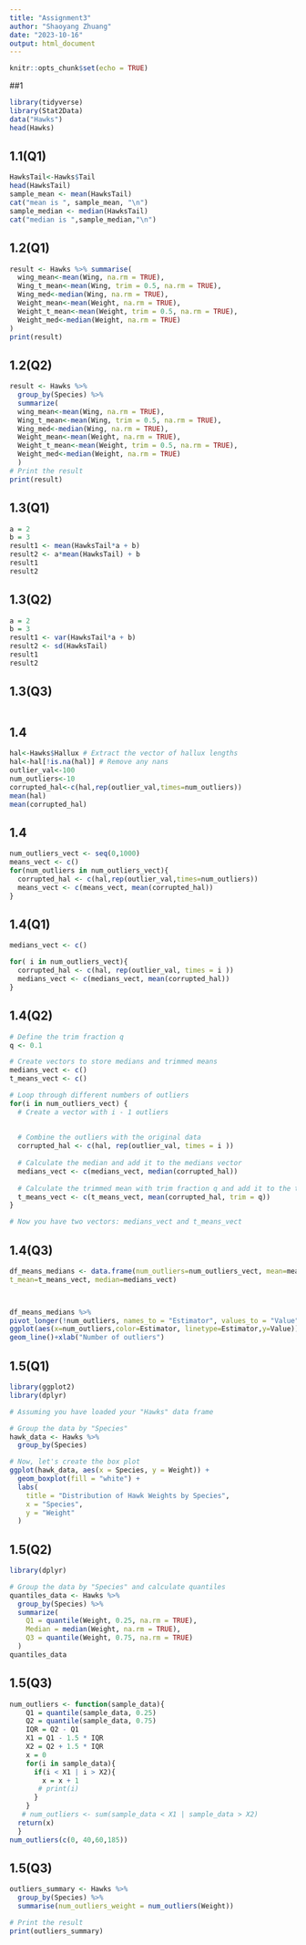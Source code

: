 ```yaml
---
title: "Assignment3"
author: "Shaoyang Zhuang"
date: "2023-10-16"
output: html_document
---
```


```r
knitr::opts_chunk$set(echo = TRUE)
```

##1

```r
library(tidyverse)
library(Stat2Data)
data("Hawks")
head(Hawks)

```



## 1.1(Q1)
```r
HawksTail<-Hawks$Tail
head(HawksTail)
sample_mean <- mean(HawksTail)
cat("mean is ", sample_mean, "\n")
sample_median <- median(HawksTail)
cat("median is ",sample_median,"\n")
```
## 1.2(Q1)
```r
result <- Hawks %>% summarise(
  wing_mean<-mean(Wing, na.rm = TRUE),
  Wing_t_mean<-mean(Wing, trim = 0.5, na.rm = TRUE),
  Wing_med<-median(Wing, na.rm = TRUE),
  Weight_mean<-mean(Weight, na.rm = TRUE),
  Weight_t_mean<-mean(Weight, trim = 0.5, na.rm = TRUE),
  Weight_med<-median(Weight, na.rm = TRUE)
)
print(result)
```

## 1.2(Q2)
```r
result <- Hawks %>%
  group_by(Species) %>%
  summarize(
  wing_mean<-mean(Wing, na.rm = TRUE),
  Wing_t_mean<-mean(Wing, trim = 0.5, na.rm = TRUE),
  Wing_med<-median(Wing, na.rm = TRUE),
  Weight_mean<-mean(Weight, na.rm = TRUE),
  Weight_t_mean<-mean(Weight, trim = 0.5, na.rm = TRUE),
  Weight_med<-median(Weight, na.rm = TRUE)
  )
# Print the result
print(result)
```

## 1.3(Q1)
```r
a = 2
b = 3
result1 <- mean(HawksTail*a + b)
result2 <- a*mean(HawksTail) + b
result1
result2
```

## 1.3(Q2)
```r
a = 2
b = 3
result1 <- var(HawksTail*a + b)
result2 <- sd(HawksTail)
result1
result2

```


## 1.3(Q3)
```r

```











## 1.4
```r
hal<-Hawks$Hallux # Extract the vector of hallux lengths
hal<-hal[!is.na(hal)] # Remove any nans
outlier_val<-100
num_outliers<-10
corrupted_hal<-c(hal,rep(outlier_val,times=num_outliers))
mean(hal)
mean(corrupted_hal)
```
## 1.4
```r
num_outliers_vect <- seq(0,1000)
means_vect <- c()
for(num_outliers in num_outliers_vect){
  corrupted_hal <- c(hal,rep(outlier_val,times=num_outliers))
  means_vect <- c(means_vect, mean(corrupted_hal))
}
```
## 1.4(Q1)
```r
medians_vect <- c()

for( i in num_outliers_vect){
  corrupted_hal <- c(hal, rep(outlier_val, times = i ))
  medians_vect <- c(medians_vect, mean(corrupted_hal))
}

```
## 1.4(Q2)
```r
# Define the trim fraction q
q <- 0.1

# Create vectors to store medians and trimmed means
medians_vect <- c()
t_means_vect <- c()

# Loop through different numbers of outliers
for(i in num_outliers_vect) {
  # Create a vector with i - 1 outliers
  
  
  # Combine the outliers with the original data
  corrupted_hal <- c(hal, rep(outlier_val, times = i ))
  
  # Calculate the median and add it to the medians vector
  medians_vect <- c(medians_vect, median(corrupted_hal))
  
  # Calculate the trimmed mean with trim fraction q and add it to the t_means vector
  t_means_vect <- c(t_means_vect, mean(corrupted_hal, trim = q))
}

# Now you have two vectors: medians_vect and t_means_vect

```

## 1.4(Q3)
```r
df_means_medians <- data.frame(num_outliers=num_outliers_vect, mean=means_vect,
t_mean=t_means_vect, median=medians_vect)



df_means_medians %>%
pivot_longer(!num_outliers, names_to = "Estimator", values_to = "Value") %>%
ggplot(aes(x=num_outliers,color=Estimator, linetype=Estimator,y=Value)) +
geom_line()+xlab("Number of outliers")
```
## 1.5(Q1)
```r
library(ggplot2)
library(dplyr)

# Assuming you have loaded your "Hawks" data frame

# Group the data by "Species"
hawk_data <- Hawks %>%
  group_by(Species)

# Now, let's create the box plot
ggplot(hawk_data, aes(x = Species, y = Weight)) +
  geom_boxplot(fill = "white") +
  labs(
    title = "Distribution of Hawk Weights by Species",
    x = "Species",
    y = "Weight"
  )


```

## 1.5(Q2)
```r

library(dplyr)

# Group the data by "Species" and calculate quantiles
quantiles_data <- Hawks %>%
  group_by(Species) %>%
  summarize(
    Q1 = quantile(Weight, 0.25, na.rm = TRUE),
    Median = median(Weight, na.rm = TRUE),
    Q3 = quantile(Weight, 0.75, na.rm = TRUE)
  )
quantiles_data
```
## 1.5(Q3)
```r
num_outliers <- function(sample_data){
    Q1 = quantile(sample_data, 0.25)
    Q2 = quantile(sample_data, 0.75)
    IQR = Q2 - Q1
    X1 = Q1 - 1.5 * IQR
    X2 = Q2 + 1.5 * IQR
    x = 0
    for(i in sample_data){
      if(i < X1 | i > X2){
        x = x + 1
       # print(i)
      }
    }
   # num_outliers <- sum(sample_data < X1 | sample_data > X2)
  return(x)
  }
num_outliers(c(0, 40,60,185))
```
## 1.5(Q3)
```r
outliers_summary <- Hawks %>%
  group_by(Species) %>%
  summarise(num_outliers_weight = num_outliers(Weight))

# Print the result
print(outliers_summary)

```







